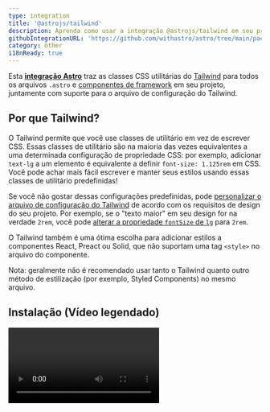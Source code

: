 ```yaml
---
type: integration
title: '@astrojs/tailwind'
description: Aprenda como usar a integração @astrojs/tailwind em seu projeto Astro.
githubIntegrationURL: 'https://github.com/withastro/astro/tree/main/packages/integrations/tailwind/'
category: other
i18nReady: true
---
```



Esta **[integração Astro][astro-integration]** traz as classes CSS utilitárias do [Tailwind](https://tailwindcss.com/) para todos os arquivos `.astro` e [componentes de framework](/pt-br/core-concepts/framework-components/) em seu projeto, juntamente com suporte para o arquivo de configuração do Tailwind.

## Por que Tailwind?

O Tailwind permite que você use classes de utilitário em vez de escrever CSS. Essas classes de utilitário são na maioria das vezes equivalentes a uma determinada configuração de propriedade CSS: por exemplo, adicionar `text-lg` a um elemento é equivalente a definir `font-size: 1.125rem` em CSS. Você pode achar mais fácil escrever e manter seus estilos usando essas classes de utilitário predefinidas!

Se você não gostar dessas configurações predefinidas, pode [personalizar o arquivo de configuração do Tailwind](https://tailwindcss.com/docs/configuration) de acordo com os requisitos de design do seu projeto. Por exemplo, se o "texto maior" em seu design for na verdade `2rem`, você pode [alterar a propriedade `fontSize` de `lg`](https://tailwindcss.com/docs/font-size#customizing-your-theme) para `2rem`.

O Tailwind também é uma ótima escolha para adicionar estilos a componentes React, Preact ou Solid, que não suportam uma tag `<style>` no arquivo do componente.

Nota: geralmente não é recomendado usar tanto o Tailwind quanto outro método de estilização (por exemplo, Styled Components) no mesmo arquivo.


## Instalação (Vídeo legendado)

<Video src="https://user-images.githubusercontent.com/4033662/197398760-8fd30eff-4d13-449d-a598-00a6a1ac4644.mp4" type="video/mp4" />

### Instalação Rápida

O comando `astro add` automatiza a instalação para você. Execute um dos seguintes comandos em uma nova janela do terminal. (Se você não tem certeza de qual gerenciador de pacotes está usando, execute o primeiro comando.) Em seguida, siga as instruções e digite "y" no terminal (significando "sim") para cada um.

```sh
# Usando NPM
npx astro add tailwind
# Usando Yarn
yarn astro add tailwind
# Usando PNPM
pnpm astro add tailwind
```

Se encontrar algum problema, [sinta-se à vontade para relatar no GitHub](https://github.com/withastro/astro/issues) e tente as etapas de instalação manual abaixo.

### Instalação Manual

Primeiro, instale os pacotes `@astrojs/tailwind` e `tailwindcss` usando seu gerenciador de pacotes. Se você estiver usando npm ou não tiver certeza, execute isso no terminal:

```sh
npm install @astrojs/tailwind tailwindcss
```

Então, adicione essa integração em seu arquivo `astro.config.*` dentro da propriedade `integrations`:

```diff lang="js" "tailwind()"
  // astro.config.mjs
  import { defineConfig } from 'astro/config';
+ import tailwind from '@astrojs/tailwind';

  export default defineConfig({
    // ...
    integrations: [tailwind()],
    //             ^^^^^^^^^^
  });
```

Agora, crie o arquivo `tailwind.config.cjs` na raiz do seu projeto. Você pode usar o seguinte comando para criar uma configuração básica:

```sh
npx tailwindcss init
```

Finalmente, adicione essa configuração em seu arquivo `tailwind.config.cjs`:

```diff lang="js" "content: ['./src/**/*.{astro,html,js,jsx,md,mdx,svelte,ts,tsx,vue}']"
  // tailwind.config.cjs
  /** @type {import('tailwindcss').Config} */
  module.exports = {
+   content: ['./src/**/*.{astro,html,js,jsx,md,mdx,svelte,ts,tsx,vue}'],
    theme: {
      extend: {},
    },
    plugins: [],
  };
```

## Utilização

Quando instalar a integração, as classes utilitárias do Tailwind já devem estar prontas para uso. Acesse a [documentação do Tailwind](https://tailwindcss.com/docs/utility-first), para aprender como usá-lo corretamente, e se achar uma classe utilitária que deseja usar, adicione ela em qualquer elemento HTML em seu projeto!

O [Autoprefixer](https://github.com/postcss/autoprefixer) é automaticamente adicionado quando estiver trabalhando no modo de desenvolvimento e em builds para produção, fazendo com que as classes do Tailwind funcionem em navegadores antigos.

<Video src="https://user-images.githubusercontent.com/4033662/169918388-8ed153b2-0ba0-4b24-b861-d6e1cc800b6c.mp4" type="video/mp4" />

## Configuração

### Configurando o Tailwind

Se você seguiu as instruções de Instalação Rápida e respondeu "sim" para todas, verá um arquivo `tailwind.config.cjs` na raiz do seu projeto. Use este arquivo para fazer alterações na configuração do Tailwind. Você pode aprender como personalizar o Tailwind utilizando esse arquivo na [documentação oficial](https://tailwindcss.com/docs/configuration).

Se o arquivo não estiver lá, você pode adicionar seu próprio arquivo `tailwind.config.(js|cjs|mjs)` na raiz do projeto, e a integração usará suas configurações. Isso pode ser ótimo se você já configurou o Tailwind em outro projeto e deseja trazer essas configurações para este.

### Configurando a Integração

A integração Astro Tailwind lida com a comunicação entre o Astro e o Tailwind e tem suas próprias opções. Altere essas opções no arquivo `astro.config.mjs` (não no arquivo de configuração do Tailwind), que é onde ficam as configurações de integração do seu projeto.

#### configFile

Anteriormente chamado de `config.path` no `@astrojs/tailwind` v3. Mais informações no [histórico de mudanças da v4](https://github.com/withastro/astro/blob/main/packages/integrations/tailwind/CHANGELOG.md#400) para atualizar suas configurações.


Se você desejar usar um arquivo de configuração do Tailwind diferente do `tailwind.config.(js|cjs|mjs)` padrão, adicione a localização do arquivo usando a opção `configFile` da integração. Se o `configFile` é relativo, ele vai ser resolvido relativamente a partir do diretório de trabalho atual.

:::caution
Não é recomendado a alteração desse valor uma vez que isso pode causar problemas a outras ferramentas que integrem com o Tailwind, como por exemplo a extensão oficial do Tailwind para o VSCode.
:::

```js
// astro.config.mjs
import { defineConfig } from 'astro/config';
import tailwind from '@astrojs/tailwind';

export default defineConfig({
  integrations: [
    tailwind({
      // Examplo: Adiciona uma caminho customizado para um arquivo de configuração Tailwind
      configFile: './custom-config.cjs',
    }),
  ],
});
```

#### applyBaseStyles

Anteriormente chamado de `config.applyBaseStyles` no `@astrojs/tailwind` v3. Veja mais no [histórico de mudanças da v4](https://github.com/withastro/astro/blob/main/packages/integrations/tailwind/CHANGELOG.md#400) para atualizar sua configuração.

Por padrão, a integração importa um arquivo basico `base.css` em cada página do seu projeto. Esse arquivo CSS basico inclui as três diretivas principais do `@tailwind`:
```css
/* O arquivo base.css injetado por padrão pela integração */
@tailwind base;
@tailwind components;
@tailwind utilities;
```

Para desabilitar esse comportamento padrão, configure o valor de `applyBaseStyles` para `false`. Isso pode ser útil em caso você deseje seu próprio arquivo `base.css` (para incluir a [diretiva `@layer`](https://tailwindcss.com/docs/functions-and-directives#layer), por exemplo). Além disso, outra utilidade é caso você não deseje que o arquivo `base.css` seja importado em cada página do seu projeto.

```js
// astro.config.mjs
import { defineConfig } from 'astro/config';

export default defineConfig({
  integrations: [
    tailwind({
      // Exemplo: Desativa a injeção do arquivo básico `base.css` em cada página.
      // Útil se você precisa definir e/ou importar seu próprio arquivo `base.css` customizado.
      applyBaseStyles: false,
    }),
  ],
});
```

Você pode agora [importar seu próprio `base.css` como um folha de estilos local](/pt-br/guides/styling/#importe-uma-folha-de-estilos-local).

## Exemplos

* O template [Astro Tailwind Starter](https://github.com/withastro/astro/tree/latest/examples/with-tailwindcss?on=github) te ajuda a começar com uma base para o seu projeto que utiliza o Tailwind para estilização.
*   A página inicial do Astro utiliza o Tailwind. Confira seu [arquivo de configuração do Tailwind](https://github.com/withastro/astro.build/blob/main/tailwind.config.ts) ou um [exemplo de componente](https://github.com/withastro/astro.build/blob/main/src/components/Checkbox.astro).
* Os temas [Astro Ink](https://github.com/one-aalam/astro-ink), [Sarissa Blog](https://github.com/iozcelik/SarissaBlogAstroStarter) e [Creek](https://github.com/robertguss/Astro-Theme-Creek) utilizam o Tailwind para estilização.
*   [Navegue pelos projetos Astro Tailwind no GitHub](https://github.com/search?q=%22%40astrojs%2Ftailwind%22%3A+path%3A%2Fpackage.json\&type=code) para mais exemplos!

## Solução de problemas

### Classe não existe com diretivas `@apply`

Ao usar a diretiva `@apply` em um componente Astro, Vue, Svelte ou outra integração de componente dentro da tag `<style>`, ela pode gerar erros sobre a não existência da sua classe personalizada do Tailwind e fazer com que a build falhe.

```sh
error   The `text-special` class does not exist. If `text-special` is a custom class, make sure it is defined within a `@layer` directive.
```

[Em vez de usar diretivas `@layer` em uma folha de estilo global](https://tailwindcss.com/docs/functions-and-directives#using-apply-with-per-component-css), defina seus estilos personalizados adicionando um plugin ao seu arquivo de configuração do Tailwind para corrigir isso:

```js
// tailwind.config.cjs
module.exports = {
  // ...
  plugins: [
    function ({ addComponents, theme }) {
      addComponents({
        '.btn': {
          padding: theme('spacing.4'),
          margin: 'auto',
        },
      });
    },
  ],
};
```

### Modificadores baseados em classe não funcionam com diretivas `@apply`

Certas classes do Tailwind com modificadores dependem da combinação de classes em vários elementos. Por exemplo, `group-hover:text-gray` é compilado para `.group:hover .text-gray`. Quando isso é usado com a diretiva `@apply` em tags `<style>` do Astro, os estilos compilados são removidos da saída de compilação porque não correspondem a nenhuma marcação no arquivo `.astro`. O mesmo problema também pode ocorrer em componentes de framework que suportam estilos isolados, como Vue e Svelte.

Para corrigir isso, você pode usar classes incorporadas em vez disso:


```html
<p class="text-black group-hover:text-gray">Astro</p>
```

### Outros

*   Se a sua instalação não parecer estar funcionando, tente reiniciar o servidor de desenvolvimento.
*   Se você editar e salvar um arquivo e não ver o seu site atualizar de acordo, tente recarregar a página.
*   Se recarregar a página não atualizar a visualização, ou se uma nova instalação não parecer estar funcionando, reinicie o servidor de desenvolvimento.

Para obter ajuda, confira o canal `#support` no [Discord](https://astro.build/chat). Os membros da nossa amigável equipe de suporte estão aqui para ajudar!

Você também pode conferir nossa [Documentação de Integração do Astro][astro-integration] para mais informações sobre integrações.

[astro-integration]: /pt-br/guides/integrations-guide/

[astro-ui-frameworks]: /pt-br/core-concepts/framework-components/#usando-componentes-de-frameworks

## Contribuição

Este pacote é mantido pela equipe principal do Astro. Você é bem-vindo para enviar uma issue ou PR!

## Histórico de alterações

Veja [CHANGELOG.md](https://github.com/withastro/astro/tree/main/packages/integrations/tailwind/CHANGELOG.md) para ver o histórico de alterações desta integração.
